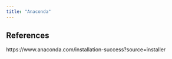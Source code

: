 ```yaml
---
title: "Anaconda"
---
```


## References

https://www.anaconda.com/installation-success?source=installer